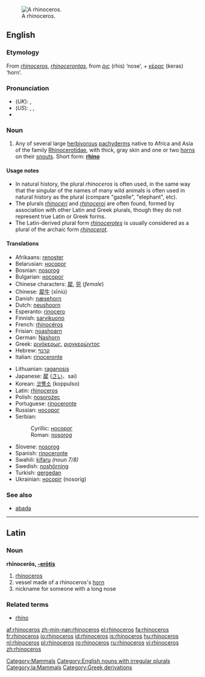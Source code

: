 [[Image:Ceratotherium simum kwh.jpg|thumb|right|A rhinoceros.]]
==English==
{{wikipedia}}
===Etymology===
From {{L.}} ''[[#Latin|rhinoceros]]'', ''[[rhinocerontas]]'', from {{Gr.}} [[ῥις]] (rhis) ‘nose’, + [[κέρας]] (keras) ‘horn’.

===Pronunciation===
*(''UK''): {{IPA|/raɪˈnɒsərəs/}}, {{SAMPA|/raI"nQs@r@s/}}
*(''US''): {{AHD|rī-näsʹərəs}}, {{IPA|/raɪˈnɑːsərəs/}}, {{SAMPA|/raI"nA:s@r@s/}}
*{{audio|en-us-rhinoceros.ogg|Audio (US)}}

===Noun===
{{en-noun|sg=rhinoceros|pl='''rhinoceros''', '''[[rhinoceroses]]''' or (academic) '''[[rhinocerotes]]'''}}

# Any of several large [[herbivorous]] [[pachyderm]]s native to Africa and Asia of the family [[Rhinocerotidae]], with thick, gray skin and one or two [[horn]]s on their [[snout]]s. Short form: '''[[rhino]]'''

====Usage notes====
{{unreferenced}}
*In natural history, the plural ''rhinoceros'' is often used, in the same way that the singular of the names of many wild animals is often used in natural history as the plural (compare "gazelle", "elephant", etc).
*The plurals ''[[rhinoceri]]'' and ''[[rhinoceroi]]'' are often found, formed by association with other Latin and Greek plurals, though they do not represent true Latin or Greek forms.
*The Latin-derived plural form ''[[rhinocerotes]]'' is usually considered as a plural of the archaic form ''[[rhinocerot]]''.

====Translations====
{{top}}
*Afrikaans: [[renoster]]
*Belarusian: [[носорог]] {{m}}
*Bosnian: [[nosorog]] {{m}}
*Bulgarian: [[носорог]] {{m}}
*Chinese characters: [[犀]], [[兕]] (''female'')
*Chinese: [[犀牛]] (xīniú)
*Danish: [[næsehorn]] {{n}}
*Dutch: [[neushoorn]] {{m}}
*Esperanto: [[rinocero]]
*Finnish: [[sarvikuono]]
*French: [[rhinocéros]] {{m}}
*Frisian: [[noashoarn]]
*German: [[Nashorn]] {{m}}
*Greek: [[ρινόκερως]], [[ριονκερώντος]]
*Hebrew: [[קרנף]] {{m}}
*Italian: [[rinoceronte]] {{m}}
{{mid}}
*Lithuanian: [[raganosis]] {{m}}
*Japanese: [[犀]] ([[さい]]、sai)
*Korean: [[코뿔소]] (koppulso)
*Latin: [[rhinoceros#Latin|rhinoceros]] {{m}}
*Polish: [[nosorożec]] {{m}}
*Portuguese: [[rinoceronte]] {{m}}
*Russian: [[носорог]] {{m}}
*Serbian:
*:Cyrillic: [[носорог]] {{m}}
*:Roman: [[nosorog]] {{m}}
*Slovene: [[nosorog]] {{m}}
*Spanish: [[rinoceronte]] {{m}}
*Swahili: [[kifaru]] ''(noun 7/8)''
*Swedish: [[noshörning]] {{c}}
*Turkish: [[gergedan]]
*Ukrainian: [[носоріг]] (nosoríg) {{m}}
{{bottom}}

===See also===
*[[abada]]

----

==Latin==

===Noun===
'''rhīnocerōs, [[Wiktionary Appendix:Latin third declension|-erōtis]]''' {{m}}

#[[rhinoceros#English|rhinoceros]]
#vessel made of a rhinoceros's [[horn]]
#nickname for someone with a long nose

===Related terms===
*[[rhino]]

[[Category:Mammals]]
[[Category:English nouns with irregular plurals]]
[[Category:la:Mammals]]
[[Category:Greek derivations]]

[[af:rhinoceros]]
[[zh-min-nan:rhinoceros]]
[[el:rhinoceros]]
[[fa:rhinoceros]]
[[fr:rhinoceros]]
[[io:rhinoceros]]
[[id:rhinoceros]]
[[is:rhinoceros]]
[[hu:rhinoceros]]
[[nl:rhinoceros]]
[[pl:rhinoceros]]
[[ro:rhinoceros]]
[[ru:rhinoceros]]
[[vi:rhinoceros]]
[[zh:rhinoceros]]
